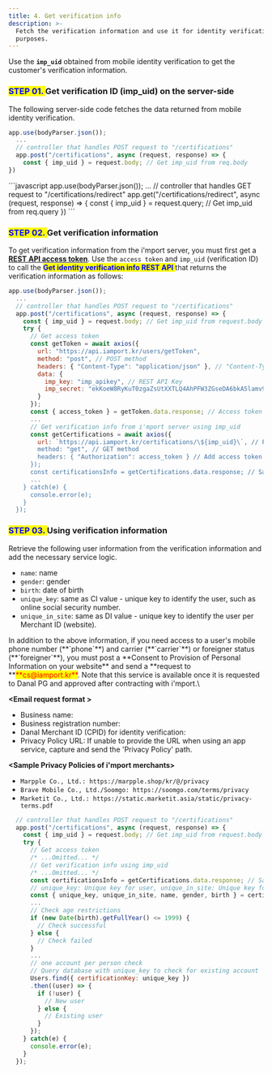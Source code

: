 ```yaml
---
title: 4. Get verification info
description: >-
  Fetch the verification information and use it for identity verification
  purposes.
---
```



Use the **`imp_uid`** obtained from mobile identity verification to get the customer's verification information.

### <mark style="color:blue;"> **STEP 01.** </mark> Get verification ID (imp_uid) on the server-side

The following server-side code fetches the data returned from mobile identity verification.

<Tabs>
<Tab title="Node.js (popup)">

```javascript title="server-side"
app.use(bodyParser.json());
  ...
  // controller that handles POST request to "/certifications"
  app.post("/certifications", async (request, response) => {
    const { imp_uid } = request.body; // Get imp_uid from req.body
})

```

</Tab>

<Tab title="Node.js (redirection)">
```javascript
app.use(bodyParser.json());
  ...
  // controller that handles GET request to "/certifications/redirect"
  app.get("/certifications/redirect", async (request, response) => {
    const { imp_uid } = request.query; // Get imp_uid from req.query
})
```

</Tab>
</Tabs>

### <mark style="color:blue;"> **STEP 02.** </mark> Get verification information

To get verification information from the i'mport server, you must first get a [**REST API access token**](../../api/rest-api-access-token). Use the `access token` and `imp_uid` (verification ID) to call the <mark style="color:blue;"> **Get identity verification info REST API** </mark> that returns the verification information as follows:

```javascript title="sever-side"
app.use(bodyParser.json());
  ...
  // controller that handles POST request to "/certifications"
  app.post("/certifications", async (request, response) => {
    const { imp_uid } = request.body; // Get imp_uid from request.body
    try {
      // Get access token
      const getToken = await axios({
        url: "https://api.iamport.kr/users/getToken",
        method: "post", // POST method
        headers: { "Content-Type": "application/json" }, // "Content-Type": "application/json"
        data: {
          imp_key: "imp_apikey", // REST API Key
          imp_secret: "ekKoeW8RyKuT0zgaZsUtXXTLQ4AhPFW3ZGseDA6bkA5lamv9OqDMnxyeB9wqOsuO9W3Mx9YSJ4dTqJ3f" // REST API Secret
        }
      });
      const { access_token } = getToken.data.response; // Access token
      ...
      // Get verification info from i'mport server using imp_uid
      const getCertifications = await axios({
        url: `https://api.iamport.kr/certifications/\${imp_uid}\`, // Pass imp_uid
        method: "get", // GET method
        headers: { "Authorization": access_token } // Add access token to Authorization header
      });
      const certificationsInfo = getCertifications.data.response; // Save verification info
      ...
    } catch(e) {
      console.error(e);
    }
  });
```

### <mark style="color:blue;"> **STEP 03.** </mark> Using verification information

Retrieve the following user information from the verification information and add the necessary service logic.

- `name`: name
- `gender`: gender
- `birth`: date of birth
- `unique_key`: same as CI value - unique key to identify the user, such as online social security number.
- `unique_in_site`: same as DI value - unique key to identify the user per Merchant ID (website).

<Hint style="info">
In addition to the above information, if you need access to a user's mobile phone number (**`phone`**) and carrier (**`carrier`**) or foreigner status (**`foreigner`**), you must post a **Consent to Provision of Personal Information on your website** and send a **request to **<mark style="color:red;">**cs@iamport.kr**</mark>. Note that this service is available once it is requested to Danal PG and approved after contracting with i'mport.\

**\<Email request format >**

- Business name:
- Business registration number:
- Danal Merchant ID (CPID) for identity verification:
- Privacy Policy URL: If unable to provide the URL when using an app service, capture and send the 'Privacy Policy' path.

**\<Sample Privacy Policies of i'mport merchants>**

- `Marpple Co., Ltd.: https://marpple.shop/kr/@/privacy`
- `Brave Mobile Co., Ltd./Soomgo: https://soomgo.com/terms/privacy`
- `Marketit Co., Ltd.: https://static.marketit.asia/static/privacy-terms.pdf`

</Hint>

```javascript title="Node.js"
  // controller that handles POST request to "/certifications"
  app.post("/certifications", async (request, response) => {
    const { imp_uid } = request.body; // Get imp_uid from request.body
    try {
      // Get access token
      /* ...Omitted... */
      // Get verification info using imp_uid
      /* ...Omitted... */
      const certificationsInfo = getCertifications.data.response; // Save verification info
      // unique_key: Unique key for user, unique_in_site: Unique key for user per site
      const { unique_key, unique_in_site, name, gender, birth } = certificationsInfo;
      ...
      // Check age restrictions
      if (new Date(birth).getFullYear() <= 1999) {
        // Check successful
      } else {
        // Check failed
      }
      ...
      // one account per person check
      // Query database with unique_key to check for existing account
      Users.find({ certificationKey: unique_key })
      .then((user) => {
        if (!user) {
          // New user
        } else {
          // Existing user
        }
      });
    } catch(e) {
      console.error(e);
    }
  });
```
